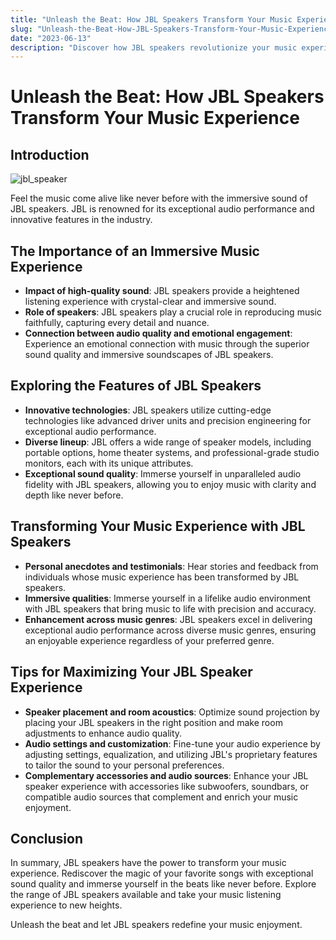 ```yaml
---
title: "Unleash the Beat: How JBL Speakers Transform Your Music Experience"
slug: "Unleash-the-Beat-How-JBL-Speakers-Transform-Your-Music-Experience"
date: "2023-06-13"
description: "Discover how JBL speakers revolutionize your music experience with immersive sound and exceptional audio quality. Unleash the beat and explore the features, personal anecdotes, and tips for maximizing your JBL speaker experience. Elevate your music enjoyment to new heights with JBL's renowned audio technology."
---
```

# Unleash the Beat: How JBL Speakers Transform Your Music Experience

## Introduction

![jbl_speaker](https://drive.google.com/uc?export=view&id=1WadCiWCk4zIwiTgt7dR6HZWH2frwoKK5)

Feel the music come alive like never before with the immersive sound of JBL speakers. JBL is renowned for its exceptional audio performance and innovative features in the industry.

## The Importance of an Immersive Music Experience

- **Impact of high-quality sound**: JBL speakers provide a heightened listening experience with crystal-clear and immersive sound.
- **Role of speakers**: JBL speakers play a crucial role in reproducing music faithfully, capturing every detail and nuance.
- **Connection between audio quality and emotional engagement**: Experience an emotional connection with music through the superior sound quality and immersive soundscapes of JBL speakers.

## Exploring the Features of JBL Speakers

- **Innovative technologies**: JBL speakers utilize cutting-edge technologies like advanced driver units and precision engineering for exceptional audio performance.
- **Diverse lineup**: JBL offers a wide range of speaker models, including portable options, home theater systems, and professional-grade studio monitors, each with its unique attributes.
- **Exceptional sound quality**: Immerse yourself in unparalleled audio fidelity with JBL speakers, allowing you to enjoy music with clarity and depth like never before.

## Transforming Your Music Experience with JBL Speakers

- **Personal anecdotes and testimonials**: Hear stories and feedback from individuals whose music experience has been transformed by JBL speakers.
- **Immersive qualities**: Immerse yourself in a lifelike audio environment with JBL speakers that bring music to life with precision and accuracy.
- **Enhancement across music genres**: JBL speakers excel in delivering exceptional audio performance across diverse music genres, ensuring an enjoyable experience regardless of your preferred genre.

## Tips for Maximizing Your JBL Speaker Experience

- **Speaker placement and room acoustics**: Optimize sound projection by placing your JBL speakers in the right position and make room adjustments to enhance audio quality.
- **Audio settings and customization**: Fine-tune your audio experience by adjusting settings, equalization, and utilizing JBL's proprietary features to tailor the sound to your personal preferences.
- **Complementary accessories and audio sources**: Enhance your JBL speaker experience with accessories like subwoofers, soundbars, or compatible audio sources that complement and enrich your music enjoyment.

## Conclusion

In summary, JBL speakers have the power to transform your music experience. Rediscover the magic of your favorite songs with exceptional sound quality and immerse yourself in the beats like never before. Explore the range of JBL speakers available and take your music listening experience to new heights.

Unleash the beat and let JBL speakers redefine your music enjoyment.